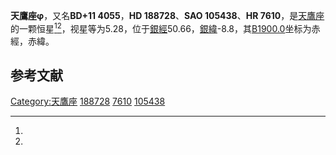 {{Starbox begin
| name = 天鷹座φ
}}
{{Starbox observe
| epoch = [[J2000.0|J2000.0]]
| constell = [[天鷹座|天鷹座]]<ref name=SIMBAD>{{cite web
 | url=http://simbad.u-strasbg.fr/simbad/sim-id?Ident=HR+7610
 | title=Pulsating variable Star
 | publisher=Centre de Données astronomiques de Strasbourg
 | work=SIMBAD
 | accessdate=2012-07-13
 | archive-date=2019-06-08
 | archive-url=https://web.archive.org/web/20190608054932/http://simbad.u-strasbg.fr/simbad/sim-id?Ident=HR+7610
 | dead-url=no
 }}</ref><ref name=DATA>{{cite web
 | url=http://vizier.u-strasbg.fr/viz-bin/VizieR-5?-out.add=.&-source=5050&-corr=PK=HR&-out.max=9999&HR=7610
 | title=VizieR Detailed Page
 | accessdate=2012-07-13
 | archive-date=2016-03-05
 | archive-url=https://web.archive.org/web/20160305004155/http://vizier.u-strasbg.fr/viz-bin/VizieR-5?-out.add=.&-source=5050&-corr=PK=HR&-out.max=9999&HR=7610
 | dead-url=no
 }}</ref>
| 星官 = 
| ra = {{RA|19|56|14.3}}<ref name=SIMBAD /><ref name=DATA />
| dec = {{DEC|+11|25|26}}<ref name=SIMBAD /><ref name=DATA />
| appmag_v = 5.28<ref name=SIMBAD /><ref name=DATA />
}}
{{Starbox character
| class = A1IV<ref name=SIMBAD /><ref name=DATA />
| b-v = -0.01<ref name=SIMBAD /><ref name=DATA />
| u-b = -0.08<ref name=SIMBAD /><ref name=DATA />
| r-i = <ref name=SIMBAD /><ref name=DATA />
| variable = 
}}
{{Starbox astrometry
| radial_v = -0.08
| prop_mo_ra = -27
| parallax = 0.023
| p_error = 
}}
{{Starbox catalog
| names =BD+11 4055，[[SAO星表|SAO]] 105438，[[HD星表|HD]] 188728，[[HR星表|HR]] 7610}}
{{Starbox reference |Simbad=HR+7610}}
{{Starbox end}}

'''天鷹座φ'''，又名'''BD+11 4055'''，'''HD 188728'''、'''SAO 105438'''、'''HR 7610'''，是[[天鷹座|天鷹座]]的一颗恒星<ref name=SIMBAD /><ref name=DATA />，视星等为5.28，位于[[銀道座標系|銀經]]50.66，[[銀道座標系|銀緯]]-8.8，其[[B1900.0|B1900.0]]坐标为赤經{{RA|19|51|30.1}}，赤緯{{DEC|+11|-8.8|29}}。

== 参考文献 ==
{{reflist}}

{{star-stub}}

{{天鷹座恒星}}
{{星官|河鼓|3|9}}
[[Category:天鷹座|Category:天鷹座]]
[[Category:HD和HDE天體|188728]]
[[Category:HR天體|7610]]
[[Category:SAO天體|105438]]